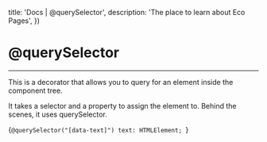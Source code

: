 

  title: 'Docs | @querySelector',
  description: 'The place to learn about Eco Pages',
})

# @querySelector
---

This is a decorator that allows you to query for an element inside the component tree. 

It takes a selector and a property to assign the element to. Behind the scenes, it uses querySelector.

<CodeBlock lang='typescript'>{`@querySelector("[data-text]") text: HTMLElement; `}</CodeBlock>